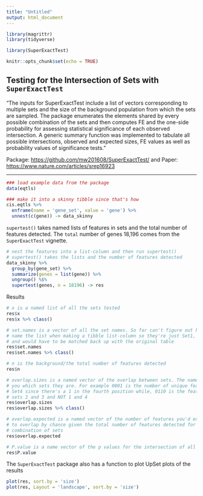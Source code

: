 ```yaml
---
title: "Untitled"
output: html_document
---
```


```r
library(magrittr)
library(tidyverse)

library(SuperExactTest)

knitr::opts_chunk$set(echo = TRUE)
```

## Testing for the Intersection of Sets with `SuperExactTest`

"The inputs for SuperExactTest include a list of vectors corresponding to multiple sets and the size of the background population from which the sets are sampled. The package enumerates the elements shared by every possible combination of the sets and then computes FE and the one-side probability for assessing statistical significance of each observed intersection. A generic summary function was implemented to tabulate all possible intersections, observed and expected sizes, FE values as well as probability values of significance tests."

Package: <https://github.com/mw201608/SuperExactTest/> and Paper: <https://www.nature.com/articles/srep16923>

---

```r
### load example data from the package
data(eqtls)

### make it into a skinny tibble since that's how  
cis.eqtls %>%
  enframe(name = 'gene_set', value = 'gene') %>%
  unnest(c(gene)) -> data_skinny
```

`supertest()` takes named lists of features in sets and the total number of features detected. The `total` number of genes 18,196 comes from the `SuperExactTest` vignette.

```r
# nest the features into a list-column and then run supertest()
# supertest() takes the lists and the number of features detected
data_skinny %>%
  group_by(gene_set) %>%
  summarize(genes = list(gene)) %>%
  ungroup() %$%
  supertest(genes, n = 18196) -> res
```

Results

```r
# x is a named list of all the sets tested
res$x
res$x %>% class()

# set.names is a vector of all the set names. So far can't figure out how to
# name the list when making a tibble list-column so they're just Set1, Set2, etc
# and would have to be matched back up with the original table
res$set.names
res$set.names %>% class()

# n is the background/the total number of features detected
res$n

# overlap.sizes is a named vector of the overlap between sets. The names tell
# you which sets they are. For example 0001 is the number of unique features in 
# Set4 since there's a 1 in the fourth position while, 0110 is the features in
# sets 2 and 3 and NOT 1 and 4
res$overlap.sizes
res$overlap.sizes %>% class()

# overlap.expected is a named vector of the number of features you'd expected 
# to overlap by chance given the total number of features detected for each 
# combination of sets
res$overlap.expected

# P.value is a name vector of the p values for the intersection of all the sets
res$P.value
```

The `SuperExactTest` package also has a function to plot UpSet plots of the results

```r
plot(res, sort.by = 'size')
plot(res, Layout = 'landscape', sort.by = 'size')
```


